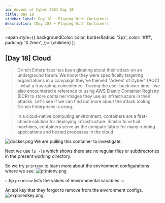 ```yaml
---
id: Advent of Cyber 2021 Day 18
title: Day 18
sidebar_label: Day 18 ~ Playing With Containers 
description: ​[Day 18] ~ Playing With Containers 
---
```


  <span
    style={{
      backgroundColor: color,
      borderRadius: '2px',
      color: '#fff',
      padding: '0.2rem',
    }}>
    {children}
  </span>
);

## [Day 18] <Highlight color="#c3b4ef"><span>Cloud</span></Highlight> 

>Grinch Enterprises has been gloating about their attack on an underground forum. We know they were specifically targeting organizations in a campaign they've themed "Advent of Cyber" (AOC) - what a frustrating coincidence. Tracing the user back over time - we also encountered a reference to using AWS Elastic Container Registry (ECR) to store container images they use as infrastructure in their attacks. Let's see if we can find out more about the attack tooling Grinch Enterprises is using.

>In a cloud-native computing environment, containers are a first-choice solution for deploying infrastructure. Similar to virtual machines, containers serve as the compute fabric for many running applications and hosted processes in the cloud.

![docker.png](/img/_resources/Days_17-18/docker.png)
We are pulling this container to investigate.

Next we use `ls -la` which shows there are no regular files or subdirectories in the present working directory.

So we try `printenv` to learn more about the environment configurations where we see:
![printenv.png](/img/_resources/Days_17-18/printenv.png)

:::tip
`printenv` lists the values of environmental variables
:::

An api key that they forgot to remove from the environment configs.
![exposedkey.png](/img/_resources/Days_17-18/exposedkey.png)
